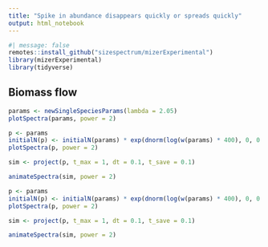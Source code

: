 ```yaml
---
title: "Spike in abundance disappears quickly or spreads quickly"
output: html_notebook
---
```


```r
#| message: false
remotes::install_github("sizespectrum/mizerExperimental")
library(mizerExperimental)
library(tidyverse)
```

## Biomass flow

```r
params <- newSingleSpeciesParams(lambda = 2.05)
plotSpectra(params, power = 2)
```


```r
p <- params
initialN(p) <- initialN(params) * exp(dnorm(log(w(params) * 400), 0, 0.3) /2)
plotSpectra(p, power = 2)
```

```r
sim <- project(p, t_max = 1, dt = 0.1, t_save = 0.1)
```

```r
animateSpectra(sim, power = 2)
```

```r
p <- params
initialN(p) <- initialN(params) * exp(dnorm(log(w(params) * 400), 0, 0.3) *10)
plotSpectra(p, power = 2)
```

```r
sim <- project(p, t_max = 1, dt = 0.1, t_save = 0.1)
```

```r
animateSpectra(sim, power = 2)
```


